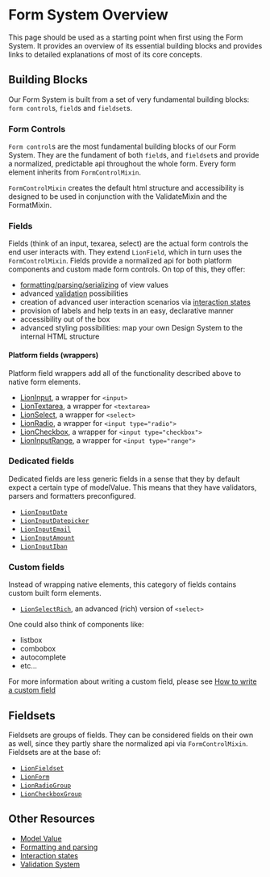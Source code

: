 
<Meta title="Forms/System/Overview" />

# Form System Overview

This page should be used as a starting point when first using the Form System.
It provides an overview of its essential building blocks and provides links to detailed explanations
of most of its core concepts.

## Building Blocks

Our Form System is built from a set of very fundamental building blocks: `form control`s, `field`s and `fieldset`s.

### Form Controls

`Form control`s are the most fundamental building blocks of our Form System.
They are the fundament of both `field`s, and `fieldset`s and provide a normalized, predictable api
throughout the whole form.
Every form element inherits from `FormControlMixin`.

`FormControlMixin` creates the default html structure
and accessibility is designed to be used in conjunction with the ValidateMixin and the FormatMixin.

### Fields

Fields (think of an input, texarea, select) are the actual form controls the end user interacts with.
They extend `LionField`, which in turn uses the `FormControlMixin`.
Fields provide a normalized api for both platform components and custom made form controls.
On top of this, they offer:

- [formatting/parsing/serializing](?path=/docs/forms-system-formatting-and-parsing--parser) of view values
- advanced [validation](?path=/docs/forms-validation-overview--page) possibilities
- creation of advanced user interaction scenarios via [interaction states](?path=/docs/forms-system-interaction-states--interaction-states)
- provision of labels and help texts in an easy, declarative manner
- accessibility out of the box <!-- TODO: write how our form system manages to deliver accessible components with all challenges that shadow dom provide -->
- advanced styling possibilities: map your own Design System to the internal HTML structure <!-- TODO: link to example of Material Design Datepicker-->

#### Platform fields (wrappers)

Platform field wrappers add all of the functionality described above to native form elements.

- [LionInput](?path=/docs/forms-input--default-story), a wrapper for `<input>`
- [LionTextarea](?path=/docs/forms-textarea--default-story), a wrapper for `<textarea>`
- [LionSelect](?path=/docs/forms-select--default-story), a wrapper for `<select>`
- [LionRadio](?path=/docs/forms-radio-group--default-story), a wrapper for `<input type="radio">`
- [LionCheckbox](?path=/docs/forms-checkbox-group--default-story), a wrapper for `<input type="checkbox">`
- [LionInputRange](?path=/docs/forms-input-range--default-story), a wrapper for `<input type="range">`

### Dedicated fields

Dedicated fields are less generic fields in a sense that they by default expect a certain type of
modelValue. This means that they have validators, parsers and formatters preconfigured.

- [`LionInputDate`](?path=/docs/forms-input-date--default-story)
- [`LionInputDatepicker`](?path=/docs/forms-input-datepicker--default-story)
- [`LionInputEmail`](?path=/docs/forms-input-email--default-story)
- [`LionInputAmount`](?path=/docs/forms-input-amount--default-story)
- [`LionInputIban`](?path=/docs/forms-input-iban--default-story)

### Custom fields

Instead of wrapping native elements, this category of fields contains custom built
form elements.

- [`LionSelectRich`](?path=/docs/forms-select-rich--default-story), an advanced (rich) version of `<select>`

One could also think of components like:

- listbox
- combobox
- autocomplete
- etc...

For more information about writing a custom field, please see [How to write a custom field](?path=/docs/forms-system-creating-a-custom-field--page)

## Fieldsets

Fieldsets are groups of fields. They can be considered fields on their own as well, since they
partly share the normalized api via `FormControlMixin`.
Fieldsets are at the base of:

- [`LionFieldset`](?path=/docs/forms-fieldset-overview--page)
- [`LionForm`](?path=/docs/forms-form-overview--page)
- [`LionRadioGroup`](?path=/docs/forms-radio-group--default-story)
- [`LionCheckboxGroup`](?path=/docs/forms-checkbox-group--default-story)

## Other Resources

<!-- TODO: - [`FormControlMixin`] () -->
<!-- TODO: - [`LionField`] () -->

- [Model Value](?path=/docs/forms-system-modelvalue--page)
- [Formatting and parsing](?path=/docs/forms-system-formatting-and-parsing--parser)
- [Interaction states](?path=/docs/forms-system-interaction-states--interaction-states)
- [Validation System](?path=/docs/forms-validation-overview--page)
